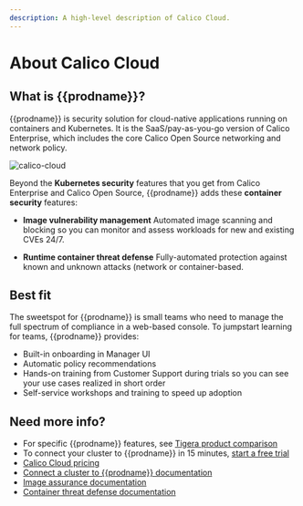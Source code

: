 ```yaml
---
description: A high-level description of Calico Cloud.
---
```


# About Calico Cloud

## What is {{prodname}}?

{{prodname}} is security solution for cloud-native applications running on containers and Kubernetes. It is the SaaS/pay-as-you-go version of Calico Enterprise, which includes the core Calico Open Source networking and network policy.

![calico-cloud](/img/calico/calico-cloud.svg)

Beyond the **Kubernetes security** features that you get from Calico Enterprise and Calico Open Source, {{prodname}} adds these **container security** features:

- **Image vulnerability management**
    Automated image scanning and blocking so you can monitor and assess workloads for new and existing CVEs 24/7. 

- **Runtime container threat defense**
    Fully-automated protection against known and unknown attacks (network or container-based.    

## Best fit

The sweetspot for {{prodname}} is small teams who need to manage the full spectrum of compliance in a web-based console. To jumpstart learning for teams, {{prodname}} provides:

- Built-in onboarding in Manager UI
- Automatic policy recommendations
- Hands-on training from Customer Support during trials so you can see your use cases realized in short order
- Self-service workshops and training to speed up adoption

## Need more info?

- For specific {{prodname}} features, see [Tigera product comparison](/product-comparison.mdx)
- To connect your cluster to {{prodname}} in 15 minutes, [start a free trial]()
- [Calico Cloud pricing](https://www.tigera.io/tigera-products/calico-cloud-pricing/)
- [Connect a cluster to {{prodname}} documentation](/get-started/connect/connect-cluster.mdx)
- [Image assurance documentation](/image-assurance/scan-image-registries.mdx)
- [Container threat defense documentation](/threat/container-threat-detection.mdx)